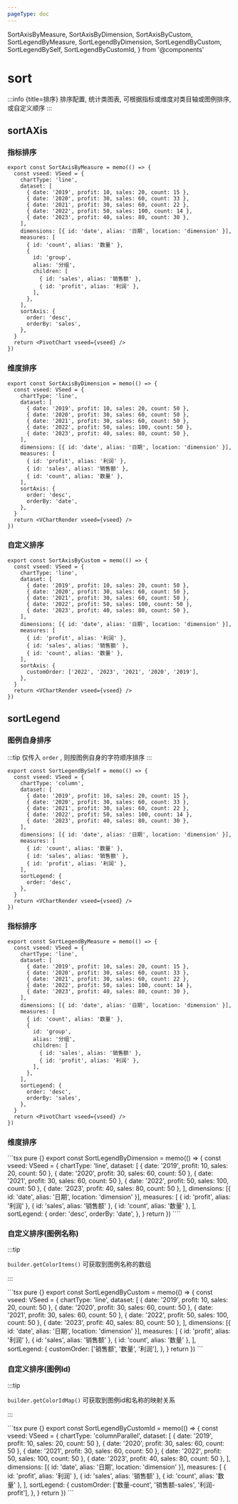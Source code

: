 ```yaml
---
pageType: doc
---
```


  SortAxisByMeasure,
  SortAxisByDimension,
  SortAxisByCustom,
  SortLegendByMeasure,
  SortLegendByDimension,
  SortLegendByCustom,
  SortLegendBySelf,
  SortLegendByCustomId,
} from '@components'

# sort

:::info {title=排序} 排序配置, 统计类图表, 可根据指标或维度对类目轴或图例排序, 或自定义顺序 :::

## sortAXis

### 指标排序

<SortAxisByMeasure />

```tsx pure {}
export const SortAxisByMeasure = memo(() => {
  const vseed: VSeed = {
    chartType: 'line',
    dataset: [
      { date: '2019', profit: 10, sales: 20, count: 15 },
      { date: '2020', profit: 30, sales: 60, count: 33 },
      { date: '2021', profit: 30, sales: 60, count: 22 },
      { date: '2022', profit: 50, sales: 100, count: 14 },
      { date: '2023', profit: 40, sales: 80, count: 30 },
    ],
    dimensions: [{ id: 'date', alias: '日期', location: 'dimension' }],
    measures: [
      { id: 'count', alias: '数量' },
      {
        id: 'group',
        alias: '分组',
        children: [
          { id: 'sales', alias: '销售额' },
          { id: 'profit', alias: '利润' },
        ],
      },
    ],
    sortAxis: {
      order: 'desc',
      orderBy: 'sales',
    },
  }
  return <PivotChart vseed={vseed} />
})
```

### 维度排序

<SortAxisByDimension />

```tsx pure {}
export const SortAxisByDimension = memo(() => {
  const vseed: VSeed = {
    chartType: 'line',
    dataset: [
      { date: '2019', profit: 10, sales: 20, count: 50 },
      { date: '2020', profit: 30, sales: 60, count: 50 },
      { date: '2021', profit: 30, sales: 60, count: 50 },
      { date: '2022', profit: 50, sales: 100, count: 50 },
      { date: '2023', profit: 40, sales: 80, count: 50 },
    ],
    dimensions: [{ id: 'date', alias: '日期', location: 'dimension' }],
    measures: [
      { id: 'profit', alias: '利润' },
      { id: 'sales', alias: '销售额' },
      { id: 'count', alias: '数量' },
    ],
    sortAxis: {
      order: 'desc',
      orderBy: 'date',
    },
  }
  return <VChartRender vseed={vseed} />
})
```

### 自定义排序

<SortAxisByCustom />

```tsx pure {}
export const SortAxisByCustom = memo(() => {
  const vseed: VSeed = {
    chartType: 'line',
    dataset: [
      { date: '2019', profit: 10, sales: 20, count: 50 },
      { date: '2020', profit: 30, sales: 60, count: 50 },
      { date: '2021', profit: 30, sales: 60, count: 50 },
      { date: '2022', profit: 50, sales: 100, count: 50 },
      { date: '2023', profit: 40, sales: 80, count: 50 },
    ],
    dimensions: [{ id: 'date', alias: '日期', location: 'dimension' }],
    measures: [
      { id: 'profit', alias: '利润' },
      { id: 'sales', alias: '销售额' },
      { id: 'count', alias: '数量' },
    ],
    sortAxis: {
      customOrder: ['2022', '2023', '2021', '2020', '2019'],
    },
  }
  return <VChartRender vseed={vseed} />
})
```

## sortLegend

### 图例自身排序

:::tip
仅传入 `order` , 则按图例自身的字符顺序排序
:::

<SortLegendBySelf />

```tsx pure {}
export const SortLegendBySelf = memo(() => {
  const vseed: VSeed = {
    chartType: 'column',
    dataset: [
      { date: '2019', profit: 10, sales: 20, count: 15 },
      { date: '2020', profit: 30, sales: 60, count: 33 },
      { date: '2021', profit: 30, sales: 60, count: 22 },
      { date: '2022', profit: 50, sales: 100, count: 14 },
      { date: '2023', profit: 40, sales: 80, count: 30 },
    ],
    dimensions: [{ id: 'date', alias: '日期', location: 'dimension' }],
    measures: [
      { id: 'count', alias: '数量' },
      { id: 'sales', alias: '销售额' },
      { id: 'profit', alias: '利润' },
    ],
    sortLegend: {
      order: 'desc',
    },
  }
  return <VChartRender vseed={vseed} />
})
```

### 指标排序

<SortLegendByMeasure />

```tsx pure {}
export const SortLegendByMeasure = memo(() => {
  const vseed: VSeed = {
    chartType: 'line',
    dataset: [
      { date: '2019', profit: 10, sales: 20, count: 15 },
      { date: '2020', profit: 30, sales: 60, count: 33 },
      { date: '2021', profit: 30, sales: 60, count: 22 },
      { date: '2022', profit: 50, sales: 100, count: 14 },
      { date: '2023', profit: 40, sales: 80, count: 30 },
    ],
    dimensions: [{ id: 'date', alias: '日期', location: 'dimension' }],
    measures: [
      { id: 'count', alias: '数量' },
      {
        id: 'group',
        alias: '分组',
        children: [
          { id: 'sales', alias: '销售额' },
          { id: 'profit', alias: '利润' },
        ],
      },
    ],
    sortLegend: {
      order: 'desc',
      orderBy: 'sales',
    },
  }
  return <PivotChart vseed={vseed} />
})
```

### 维度排序

<SortLegendByDimension />
```tsx pure {}
export const SortLegendByDimension = memo(() => {
  const vseed: VSeed = {
    chartType: 'line',
    dataset: [
      { date: '2019', profit: 10, sales: 20, count: 50 },
      { date: '2020', profit: 30, sales: 60, count: 50 },
      { date: '2021', profit: 30, sales: 60, count: 50 },
      { date: '2022', profit: 50, sales: 100, count: 50 },
      { date: '2023', profit: 40, sales: 80, count: 50 },
    ],
    dimensions: [{ id: 'date', alias: '日期', location: 'dimension' }],
    measures: [
      { id: 'profit', alias: '利润' },
      { id: 'sales', alias: '销售额' },
      { id: 'count', alias: '数量' },
    ],
    sortLegend: {
      order: 'desc',
      orderBy: 'date',
    },
  }
  return <VChartRender vseed={vseed} />
})
````

### 自定义排序(图例名称)

:::tip

`builder.getColorItems()` 可获取到图例名称的数组

:::

<SortLegendByCustom />
```tsx pure {}
export const SortLegendByCustom = memo(() => {
  const vseed: VSeed = {
    chartType: 'line',
    dataset: [
      { date: '2019', profit: 10, sales: 20, count: 50 },
      { date: '2020', profit: 30, sales: 60, count: 50 },
      { date: '2021', profit: 30, sales: 60, count: 50 },
      { date: '2022', profit: 50, sales: 100, count: 50 },
      { date: '2023', profit: 40, sales: 80, count: 50 },
    ],
    dimensions: [{ id: 'date', alias: '日期', location: 'dimension' }],
    measures: [
      { id: 'profit', alias: '利润' },
      { id: 'sales', alias: '销售额' },
      { id: 'count', alias: '数量' },
    ],
    sortLegend: {
      customOrder: ['销售额', '数量', '利润'],
    },
  }
  return <VChartRender vseed={vseed} />
})
```

### 自定义排序(图例Id)

:::tip

`builder.getColorIdMap()` 可获取到图例id和名称的映射关系

:::

<SortLegendByCustomId />
```tsx pure {}
export const SortLegendByCustomId = memo(() => {
  const vseed: VSeed = {
    chartType: 'columnParallel',
    dataset: [
      { date: '2019', profit: 10, sales: 20, count: 50 },
      { date: '2020', profit: 30, sales: 60, count: 50 },
      { date: '2021', profit: 30, sales: 60, count: 50 },
      { date: '2022', profit: 50, sales: 100, count: 50 },
      { date: '2023', profit: 40, sales: 80, count: 50 },
    ],
    dimensions: [{ id: 'date', alias: '日期', location: 'dimension' }],
    measures: [
      { id: 'profit', alias: '利润' },
      { id: 'sales', alias: '销售额' },
      { id: 'count', alias: '数量' },
    ],
    sortLegend: {
      customOrder: ['数量-count', '销售额-sales', '利润-profit'],
    },
  }
  return <VChartRender vseed={vseed} />
})
```
